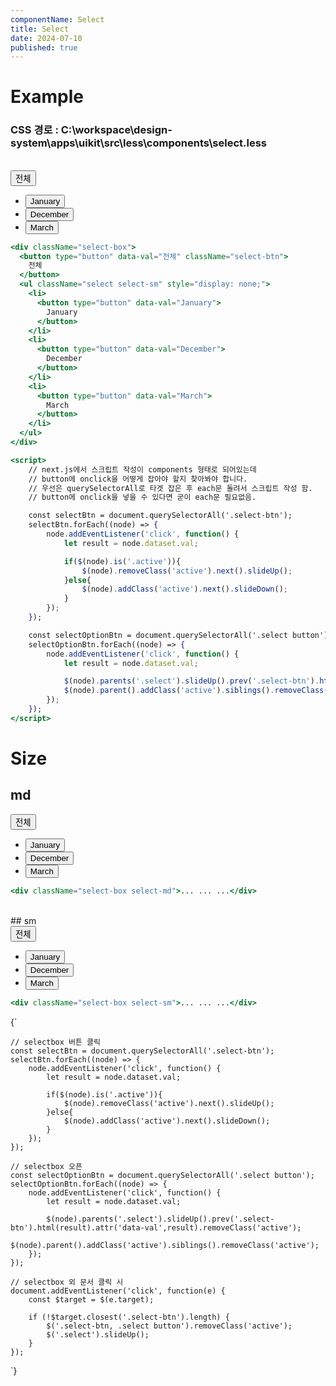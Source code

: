 ```yaml
---
componentName: Select
title: Select
date: 2024-07-10
published: true
---
```


# Example

### CSS 경로 : C:\workspace\design-system\apps\uikit\src\less\components\select.less

<br />
<Preview>
  <div className="select-box">
    <button type="button" data-val="전체" className="select-btn">
      전체
    </button>
    <ul className="select select-sm">
      <li>
        <button type="button" data-val="January">
          January
        </button>
      </li>
      <li>
        <button type="button" data-val="December">
          December
        </button>
      </li>
      <li>
        <button type="button" data-val="March">
          March
        </button>
      </li>
    </ul>
  </div>
</Preview>

```jsx
<div className="select-box">
  <button type="button" data-val="전체" className="select-btn">
    전체
  </button>
  <ul className="select select-sm" style="display: none;">
    <li>
      <button type="button" data-val="January">
        January
      </button>
    </li>
    <li>
      <button type="button" data-val="December">
        December
      </button>
    </li>
    <li>
      <button type="button" data-val="March">
        March
      </button>
    </li>
  </ul>
</div>

<script>
    // next.js에서 스크립트 작성이 components 형태로 되어있는데
    // button에 onclick을 어떻게 잡아야 할지 찾아봐야 합니다.
    // 우선은 querySelectorAll로 타겟 잡은 후 each문 돌려서 스크립트 작성 함.
    // button에 onclick을 넣을 수 있다면 굳이 each문 필요없음.

    const selectBtn = document.querySelectorAll('.select-btn');
    selectBtn.forEach((node) => {
        node.addEventListener('click', function() {
            let result = node.dataset.val;

            if($(node).is('.active')){
                $(node).removeClass('active').next().slideUp();
            }else{
                $(node).addClass('active').next().slideDown();
            }
        });
    });

    const selectOptionBtn = document.querySelectorAll('.select button');
    selectOptionBtn.forEach((node) => {
        node.addEventListener('click', function() {
            let result = node.dataset.val;

            $(node).parents('.select').slideUp().prev('.select-btn').html(result).attr('data-val',result).removeClass('active');
            $(node).parent().addClass('active').siblings().removeClass('active');
        });
    });
</script>
```

# Size

## md

<Preview>
  <div className="select-box select-md">
    <button type="button" data-val="전체" className="select-btn">
      전체
    </button>
    <ul className="select">
      <li>
        <button type="button" data-val="January">
          January
        </button>
      </li>
      <li>
        <button type="button" data-val="December">
          December
        </button>
      </li>
      <li>
        <button type="button" data-val="March">
          March
        </button>
      </li>
    </ul>
  </div>
</Preview>

```jsx
<div className="select-box select-md">... ... ...</div>
```

<br />
## sm

<Preview>
  <div className="select-box select-sm">
    <button type="button" data-val="전체" className="select-btn">
      전체
    </button>
    <ul className="select">
      <li>
        <button type="button" data-val="January">
          January
        </button>
      </li>
      <li>
        <button type="button" data-val="December">
          December
        </button>
      </li>
      <li>
        <button type="button" data-val="March">
          March
        </button>
      </li>
    </ul>
  </div>
</Preview>

```jsx
<div className="select-box select-sm">... ... ...</div>
```

<ScriptCode>{`

    // selectbox 버튼 클릭
    const selectBtn = document.querySelectorAll('.select-btn');
    selectBtn.forEach((node) => {
        node.addEventListener('click', function() {
            let result = node.dataset.val;

            if($(node).is('.active')){
                $(node).removeClass('active').next().slideUp();
            }else{
                $(node).addClass('active').next().slideDown();
            }
        });
    });

    // selectbox 오픈
    const selectOptionBtn = document.querySelectorAll('.select button');
    selectOptionBtn.forEach((node) => {
        node.addEventListener('click', function() {
            let result = node.dataset.val;

            $(node).parents('.select').slideUp().prev('.select-btn').html(result).attr('data-val',result).removeClass('active');
            $(node).parent().addClass('active').siblings().removeClass('active');
        });
    });

    // selectbox 외 문서 클릭 시
    document.addEventListener('click', function(e) {
        const $target = $(e.target);

        if (!$target.closest('.select-btn').length) {
            $('.select-btn, .select button').removeClass('active');
            $('.select').slideUp();
        }
    });

`}</ScriptCode>

